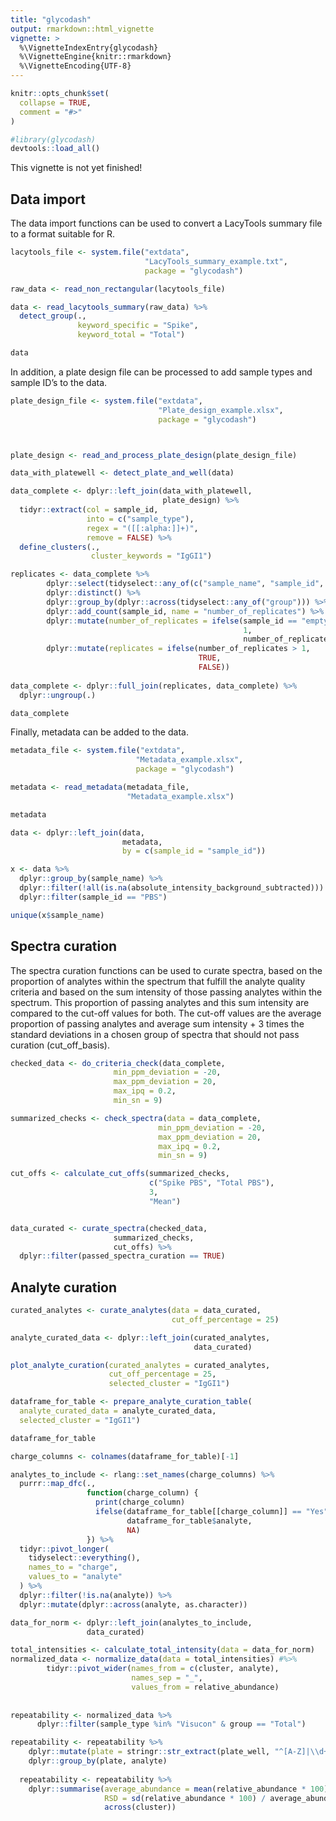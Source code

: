 ```yaml
---
title: "glycodash"
output: rmarkdown::html_vignette
vignette: >
  %\VignetteIndexEntry{glycodash}
  %\VignetteEngine{knitr::rmarkdown}
  %\VignetteEncoding{UTF-8}
---
```


```r
knitr::opts_chunk$set(
  collapse = TRUE,
  comment = "#>"
)
```

```r

#library(glycodash)
devtools::load_all()

```

This vignette is not yet finished!

## Data import

The data import functions can be used to convert a LacyTools summary file to a format suitable for R.

```r

lacytools_file <- system.file("extdata",
                              "LacyTools_summary_example.txt", 
                              package = "glycodash")

raw_data <- read_non_rectangular(lacytools_file)

data <- read_lacytools_summary(raw_data) %>% 
  detect_group(.,
               keyword_specific = "Spike",
               keyword_total = "Total")

data

```

In addition, a plate design file can be processed to add sample types and sample ID's to the data.

```r

plate_design_file <- system.file("extdata",
                                 "Plate_design_example.xlsx",
                                 package = "glycodash")



plate_design <- read_and_process_plate_design(plate_design_file)

data_with_platewell <- detect_plate_and_well(data)

data_complete <- dplyr::left_join(data_with_platewell,
                                  plate_design) %>% 
  tidyr::extract(col = sample_id,
                 into = c("sample_type"),
                 regex = "([[:alpha:]]+)",
                 remove = FALSE) %>% 
  define_clusters(.,
                  cluster_keywords = "IgGI1")

replicates <- data_complete %>% 
        dplyr::select(tidyselect::any_of(c("sample_name", "sample_id", "group"))) %>% 
        dplyr::distinct() %>% 
        dplyr::group_by(dplyr::across(tidyselect::any_of("group"))) %>% 
        dplyr::add_count(sample_id, name = "number_of_replicates") %>% 
        dplyr::mutate(number_of_replicates = ifelse(sample_id == "empty cell in plate design",
                                                    1,
                                                    number_of_replicates)) %>% 
        dplyr::mutate(replicates = ifelse(number_of_replicates > 1, 
                                          TRUE, 
                                          FALSE))
      
data_complete <- dplyr::full_join(replicates, data_complete) %>% 
  dplyr::ungroup(.)

data_complete

```

Finally, metadata can be added to the data.

```r

metadata_file <- system.file("extdata",
                            "Metadata_example.xlsx",
                            package = "glycodash")

metadata <- read_metadata(metadata_file,
                          "Metadata_example.xlsx")

metadata

data <- dplyr::left_join(data,
                         metadata,
                         by = c(sample_id = "sample_id"))

x <- data %>% 
  dplyr::group_by(sample_name) %>% 
  dplyr::filter(!all(is.na(absolute_intensity_background_subtracted))) %>% 
  dplyr::filter(sample_id == "PBS")

unique(x$sample_name)

```

## Spectra curation

The spectra curation functions can be used to curate spectra, based on the 
proportion of analytes within the spectrum that fulfill the analyte quality 
criteria and based on the sum intensity of those passing analytes within the 
spectrum. This proportion of passing analytes and this sum intensity are compared
to the cut-off values for both. The cut-off values are the average 
proportion of passing analytes and average sum intensity + 3 times the standard 
deviations in a chosen group of spectra that should not pass curation (cut_off_basis). 

```r

checked_data <- do_criteria_check(data_complete,
                       min_ppm_deviation = -20,
                       max_ppm_deviation = 20,
                       max_ipq = 0.2,
                       min_sn = 9)

summarized_checks <- check_spectra(data = data_complete,
                                 min_ppm_deviation = -20,
                                 max_ppm_deviation = 20,
                                 max_ipq = 0.2,
                                 min_sn = 9)

cut_offs <- calculate_cut_offs(summarized_checks,
                               c("Spike PBS", "Total PBS"),
                               3,
                               "Mean")


data_curated <- curate_spectra(checked_data,
                       summarized_checks,
                       cut_offs) %>% 
  dplyr::filter(passed_spectra_curation == TRUE)

```

## Analyte curation

```r

curated_analytes <- curate_analytes(data = data_curated,
                                    cut_off_percentage = 25)

analyte_curated_data <- dplyr::left_join(curated_analytes, 
                                         data_curated)

plot_analyte_curation(curated_analytes = curated_analytes,
                      cut_off_percentage = 25,
                      selected_cluster = "IgGI1") 

dataframe_for_table <- prepare_analyte_curation_table(
  analyte_curated_data = analyte_curated_data,
  selected_cluster = "IgGI1")

dataframe_for_table

charge_columns <- colnames(dataframe_for_table)[-1]

analytes_to_include <- rlang::set_names(charge_columns) %>% 
  purrr::map_dfc(.,
                 function(charge_column) {
                   print(charge_column)
                   ifelse(dataframe_for_table[[charge_column]] == "Yes",
                          dataframe_for_table$analyte,
                          NA)
                 }) %>% 
  tidyr::pivot_longer(
    tidyselect::everything(),
    names_to = "charge",
    values_to = "analyte"
  ) %>% 
  dplyr::filter(!is.na(analyte)) %>% 
  dplyr::mutate(dplyr::across(analyte, as.character))

data_for_norm <- dplyr::left_join(analytes_to_include,
                 data_curated)

```

```r

total_intensities <- calculate_total_intensity(data = data_for_norm)
normalized_data <- normalize_data(data = total_intensities) #%>% 
        tidyr::pivot_wider(names_from = c(cluster, analyte),
                           names_sep = "_",
                           values_from = relative_abundance)
        
        
repeatability <- normalized_data %>% 
      dplyr::filter(sample_type %in% "Visucon" & group == "Total")

repeatability <- repeatability %>% 
    dplyr::mutate(plate = stringr::str_extract(plate_well, "^[A-Z]|\\d+")) %>% 
    dplyr::group_by(plate, analyte)
  
  repeatability <- repeatability %>% 
    dplyr::summarise(average_abundance = mean(relative_abundance * 100),
                     RSD = sd(relative_abundance * 100) / average_abundance * 100,
                     across(cluster))

```

